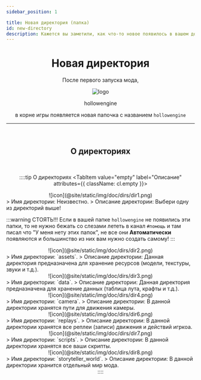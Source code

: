 ```yaml
---
sidebar_position: 1

title: Новая директория (папка)
id: new-directory
description: Кажется вы заметили, как что-то новое появилось в вашем доме...
---
```



<div align="center">

# Новая директория
После первого запуска мода,

<div className="show" style={{ display: "flex", "justify-content": "center" }}>
<div style={{
  "display": "flex", "align-items": "center", "justify-content": "center", "justify-items": "center"
}}>
<div style={{
  "items-align": "flex-start", "width": "30%", "margin-right": "8px",
  "margin-bottom": "-32px"
}}>

![logo](@site/static/img/doc/dirs/dirs_icon.png)

</div>
<div style={{
  "items-align": "flex-end", "font-weight": "700", "margin-left": "8px", "font-size": "48px",
  "margin-bottom": "-24px"
}}>

hollowengine

</div>
</div>
</div>

в корне игры появляется новая папочка с названием `hollowengine`

---

<br />

## О директориях

<br />

::::tip О директориях
<Tabs defaultValue="empty">
<TabItem value="empty" label="Описание" attributes={{ className: cl.empty }}>
<div style={{"display": "flex"}}>
  <div align="center" style={{
    "items-align": "flex-start",
    "flex-basis": "25%"
  }}>
![icon](@site/static/img/doc/dirs/dir1.png)
  </div>
  <div align="left" style={{
    "items-align": "flex-end",
    "margin-left": "8px", "margin-right": "8px",
    "flex-basis": "75%"
  }}>
> Имя директории: Неизвестно.  
> Описание директории: Выбери одну из директорий выше!

  :::warning СТОЯТЬ!!!
  Если в вашей папке `hollowengine` не появились эти папки, то не нужно бежать со слезами
  лететь в канал `#помощь` и там писал что "У меня нету этих папок", не все они **Автоматически**
  появляются и большинство из них вам нужно создать самому!
  :::

  </div>
</div>
</TabItem>
<TabItem value="assets" label="Ассеты" attributes={{ className: cl.assets }}>
<div align="left" style={{
  "display": "flex",
  "width": "100%", "height": "128px",
  "margin-left": "32px", "margin-right": "32px"
}}>
  <div align="center" style={{
    "items-align": "flex-start",
    "flex-basis": "25%"
  }}>
![icon](@site/static/img/doc/dirs/dir2.png)
  </div>
  <div style={{
    "items-align": "flex-end",
    "margin-left": "8px", "margin-right": "8px",
    "flex-basis": "75%"
  }}>
> Имя директории: `assets`.  
> Описание директории: Данная директория предназначена для хранение ресурсов (модели, текстуры,
звуки и т.д.).

  </div>
</div>
</TabItem>
<TabItem value="data" label="Данные" attributes={{ className: cl.data }}>
<div align="left" style={{
  "display": "flex",
  "width": "100%", "height": "128px",
  "margin-left": "32px", "margin-right": "32px"
}}>
  <div align="center" style={{
    "items-align": "flex-start",
    "flex-basis": "25%"
  }}>
![icon](@site/static/img/doc/dirs/dir3.png)
  </div>
  <div style={{
    "items-align": "flex-end",
    "margin-left": "8px", "margin-right": "8px",
    "flex-basis": "75%"
  }}>
> Имя директории: `data`.  
> Описание директории: Данная директория предназначена для хранение данных (таблица лута, крафты
и т.д.).

  </div>
</div>
</TabItem>
<TabItem value="camera" label="Пути камеры" attributes={{ className: cl.camera }}>
<div align="left" style={{
  "display": "flex",
  "width": "100%", "height": "128px",
  "margin-left": "32px", "margin-right": "32px"
}}>
  <div align="center" style={{
    "items-align": "flex-start",
    "flex-basis": "25%"
  }}>
![icon](@site/static/img/doc/dirs/dir4.png)
  </div>
  <div style={{
    "items-align": "flex-end",
    "margin-left": "8px", "margin-right": "8px",
    "flex-basis": "75%"
  }}>
> Имя директории: `camera`.  
> Описание директории: В данной директории хранятся пути для движения камеры.

  </div>
</div>
</TabItem>
<TabItem value="replays" label="Реплеи игрока" attributes={{ className: cl.replays }}>
<div align="left" style={{
  "display": "flex",
  "width": "100%", "height": "128px",
  "margin-left": "32px", "margin-right": "32px"
}}>
  <div align="center" style={{
    "items-align": "flex-start",
    "flex-basis": "25%"
  }}>
![icon](@site/static/img/doc/dirs/dir6.png)
  </div>
  <div style={{
    "items-align": "flex-end",
    "margin-left": "8px", "margin-right": "8px",
    "flex-basis": "75%"
  }}>
> Имя директории: `replays`.  
> Описание директории: В данной директории хранятся все реплеи (записи) движения и действий
игркоа.

  </div>
</div>
</TabItem>
<TabItem value="scripts" label="Скрипты" attributes={{ className: cl.scripts }}>
<div align="left" style={{
  "display": "flex",
  "width": "100%", "height": "128px",
  "margin-left": "32px", "margin-right": "32px"
}}>
  <div align="center" style={{
    "items-align": "flex-start",
    "flex-basis": "25%"
  }}>
![icon](@site/static/img/doc/dirs/dir7.png)
  </div>
  <div style={{
    "items-align": "flex-end",
    "margin-left": "8px", "margin-right": "8px",
    "flex-basis": "75%"
  }}>
> Имя директории: `scripts`.  
> Описание директории: В данной директории хранятся все ваши скрипты.

  </div>
</div>
</TabItem>
<TabItem value="storyteller_world" label="Измерение рассказчика" attributes={{ className: cl.scripts }}>
<div align="left" style={{
  "display": "flex",
  "width": "100%", "height": "128px",
  "margin-left": "32px", "margin-right": "32px"
}}>
  <div align="center" style={{
    "items-align": "flex-start",
    "flex-basis": "25%"
  }}>
![icon](@site/static/img/doc/dirs/dir8.png)
  </div>
  <div style={{
    "items-align": "flex-end",
    "margin-left": "8px", "margin-right": "8px",
    "flex-basis": "75%"
  }}>
> Имя директории: `storyteller_world`.  
> Описание директории: В данной директории хранится отдельный мир мода.

  </div>
</div>
</TabItem>
</Tabs>
::::

</div>